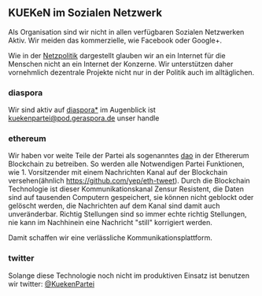 == KUEKeN im Sozialen Netzwerk ==

Als Organisation sind wir nicht in allen verfügbaren Sozialen Netzwerken Aktiv. Wir meiden das kommerzielle, wie Facebook oder Google+.

Wie in der [[Netzpolitik]] dargestellt glauben wir an ein Internet für die Menschen nicht an ein Internet der Konzerne. Wir unterstützen daher vornehmlich dezentrale Projekte nicht nur in der Politik auch im alltäglichen.

=== diaspora ===

Wir sind aktiv auf [https://diasporafoundation.org/ diaspora*] im Augenblick ist 
[https://pod.geraspora.de/people/253952d09cd60133273c4860008dbc6c kuekenpartei@pod.geraspora.de] unser handle

=== ethereum ===

Wir haben vor weite Teile der Partei als sogenanntes [https://en.wikipedia.org/wiki/Decentralized_autonomous_organization dao] in der Ethererum Blockchain zu betreiben. So werden alle Notwendigen Partei Funktionen, wie 1. Vorsitzender mit einem Nachrichten Kanal auf der Blockchain versehen(ähnlich https://github.com/yep/eth-tweet). Durch die Blockchain Technologie ist dieser Kommunikationskanal Zensur Resistent, die Daten sind auf tausenden Computern gespeichert, sie können nicht geblockt oder gelöscht werden, die Nachrichten auf dem Kanal sind damit auch unveränderbar. Richtig Stellungen sind so immer echte richtig Stellungen, nie kann im Nachhinein eine Nachricht "still" korrigiert werden.

Damit schaffen wir eine verlässliche Kommunikationsplattform.

=== twitter ===

Solange diese Technologie noch nicht im produktiven Einsatz ist benutzen wir twitter:
[https://twitter.com/KuekenPartei @KuekenPartei]